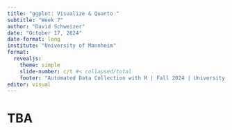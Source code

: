 ```yaml
---
title: "ggplot: Visualize & Quarto "
subtitle: "Week 7"
author: "David Schweizer"
date: "October 17, 2024"
date-format: long
institute: "University of Mannheim"
format: 
  revealjs:
    theme: simple
    slide-number: c/t #< collapsed/total
    footer: "Automated Data Collection with R | Fall 2024 | University of Mannheim"
editor: visual
---
```


# TBA
